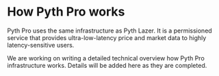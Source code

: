 # How Pyth Pro works

Pyth Pro uses the same infrastructure as Pyth Lazer.
It is a permissioned service that provides ultra-low-latency price and market data to highly latency-sensitive users.

We are working on writing a detailed technical overview how Pyth Pro infrastructure works. Details will be added here as they are completed.
